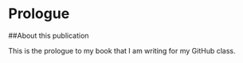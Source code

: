 # Prologue

##About this publication
<p>This is the prologue to my book that I am writing for my GitHub class.</p>
